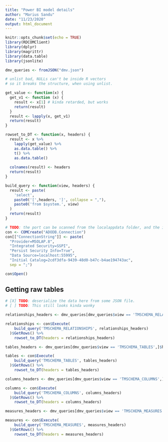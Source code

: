 ```yaml
---
title: "Power BI model details"
author: "Marius Sandu"
date: "11/23/2020"
output: html_document
---
```


```r
knitr::opts_chunk$set(echo = TRUE)
library(RDCOMClient)
library(dplyr)
library(magrittr)
library(data.table)
library(jsonlite)

dmv_queries <- fromJSON("dmv.json")

# unlist bad, NULLs can't be inside R vectors
# so it breaks the structure, when using unlist.

get_value <- function(x) {
  get_v1 <- function (x) {
    result <- x[1] # kinda retarded, but works
    return(result) 
  }
  result <- lapply(x, get_v1)
  return(result)
}

rowset_to_DT <- function(x, headers) {
  result <- x %>%
    lapply(get_value) %>%
    as.data.table() %>%
    t() %>%
    as.data.table()
  
  colnames(result) <- headers
  return(result)
}

build_query <- function(view, headers) {
  result <- paste(
    'select',
    paste0('[',headers, ']', collapse = ","),
    paste0('from $system.', view)
  )
  return(result)
}

```


```r
# TODO: the port can be scanned from the localappdata folder, and the initial catalogue retrieved via a DMV query
con <- COMCreate("ADODB.Connection")
con[["ConnectionString"]] <- paste(
  "Provider=MSOLAP.8",
  "Integrated Security=SSPI",
  "Persist Security Info=True",
  "Data Source=localhost:55995",
  "Initial Catalog=2cdf3dfa-9439-48d0-b47c-b4ae194743ac",
  sep = ";")

con$Open()
```

## Getting raw tables

```r

# [X] TODO: deserialize the data here from some JSON file.
# [ ] TODO: This still looks kinda wonky

relationships_headers <- dmv_queries[dmv_queries$view == 'TMSCHEMA_RELATIONSHIPS',]$headers[[1]]

relationships <- con$Execute(
    build_query('TMSCHEMA_RELATIONSHIPS', relationships_headers)
  )$GetRows() %>%
    rowset_to_DT(headers = relationships_headers)

tables_headers <- dmv_queries[dmv_queries$view == 'TMSCHEMA_TABLES',]$headers[[1]]

tables <- con$Execute(
    build_query('TMSCHEMA_TABLES', tables_headers)
  )$GetRows() %>%
    rowset_to_DT(headers = tables_headers)

columns_headers <- dmv_queries[dmv_queries$view == 'TMSCHEMA_COLUMNS',]$headers[[1]]

columns <- con$Execute(
    build_query('TMSCHEMA_COLUMNS', columns_headers)
  )$GetRows() %>%
    rowset_to_DT(headers = columns_headers)

measures_headers <- dmv_queries[dmv_queries$view == 'TMSCHEMA_MEASURES',]$headers[[1]]

measures <- con$Execute(
    build_query('TMSCHEMA_MEASURES', measures_headers)
  )$GetRows() %>%
    rowset_to_DT(headers = measures_headers)

```
